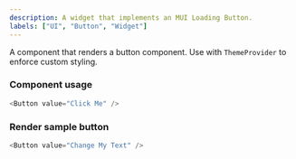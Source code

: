 ```yaml
---
description: A widget that implements an MUI Loading Button.
labels: ["UI", "Button", "Widget"]
---
```



A component that renders a button component.
Use with `ThemeProvider` to enforce custom styling.

### Component usage

```js
<Button value="Click Me" />
```

### Render sample button

```js live
<Button value="Change My Text" />
```
